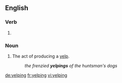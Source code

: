 ==English==

===Verb===
{{head|en}}

# {{present participle of|yelp|lang=en}}

===Noun===
{{en-noun}}

# The act of producing a [[yelp]].
#: ''the frenzied '''yelpings''' of the huntsman's dogs''

[[de:yelping]]
[[fr:yelping]]
[[vi:yelping]]